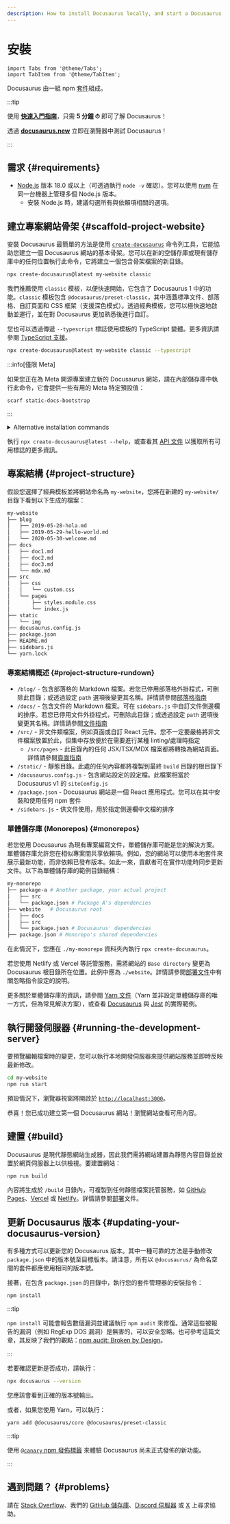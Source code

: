 ```yaml
---
description: How to install Docusaurus locally, and start a Docusaurus site in no time.
---
```


# 安裝

```mdx-code-block
import Tabs from '@theme/Tabs';
import TabItem from '@theme/TabItem';
```

Docusaurus 由一組 npm [套件](https://github.com/facebook/docusaurus/tree/main/packages)組成。

:::tip

使用 **[快速入門指南](introduction.mdx#fast-track)**，只需 **5 分鐘 ⏱** 即可了解 Docusaurus！

透過 **[docusaurus.new](https://docusaurus.new)** 立即在瀏覽器中測試 Docusaurus！

:::

## 需求 {#requirements}

- [Node.js](https://nodejs.org/en/download/) 版本 18.0 或以上（可透過執行 `node -v` 確認）。您可以使用 [nvm](https://github.com/nvm-sh/nvm) 在同一台機器上管理多個 Node.js 版本。
  - 安裝 Node.js 時，建議勾選所有與依賴項相關的選項。

## 建立專案網站骨架 {#scaffold-project-website}

安裝 Docusaurus 最簡單的方法是使用 [`create-docusaurus`](./api/misc/create-docusaurus.mdx) 命令列工具，它能協助您建立一個 Docusaurus 網站的基本骨架。您可以在新的空儲存庫或現有儲存庫中的任何位置執行此命令，它將建立一個包含骨架檔案的新目錄。

```bash
npx create-docusaurus@latest my-website classic
```

我們推薦使用 `classic` 模板，以便快速開始，它包含了 Docusaurus 1 中的功能。`classic` 模板包含 `@docusaurus/preset-classic`，其中涵蓋標準文件、部落格、自訂頁面和 CSS 框架（支援深色模式）。透過經典模板，您可以極快速地啟動並運行，並在對 Docusaurus 更加熟悉後進行自訂。

您也可以透過傳遞 `--typescript` 標誌使用模板的 TypeScript 變體。更多資訊請參閱 [TypeScript 支援](./typescript-support.mdx)。

```bash
npx create-docusaurus@latest my-website classic --typescript
```

:::info[僅限 Meta]

如果您正在為 Meta 開源專案建立新的 Docusaurus 網站，請在內部儲存庫中執行此命令，它會提供一些有用的 Meta 特定預設值：

```bash
scarf static-docs-bootstrap
```

:::

<details>
  <summary>Alternative installation commands</summary>

You can also initialize a new project using your preferred project manager:

```bash npm2yarn
npm init docusaurus
```

</details>

執行 `npx create-docusaurus@latest --help`，或查看其 [API 文件](./api/misc/create-docusaurus.mdx) 以獲取所有可用標誌的更多資訊。

## 專案結構 {#project-structure}

假設您選擇了經典模板並將網站命名為 `my-website`，您將在新建的 `my-website/` 目錄下看到以下生成的檔案：

```bash
my-website
├── blog
│   ├── 2019-05-28-hola.md
│   ├── 2019-05-29-hello-world.md
│   └── 2020-05-30-welcome.md
├── docs
│   ├── doc1.md
│   ├── doc2.md
│   ├── doc3.md
│   └── mdx.md
├── src
│   ├── css
│   │   └── custom.css
│   └── pages
│       ├── styles.module.css
│       └── index.js
├── static
│   └── img
├── docusaurus.config.js
├── package.json
├── README.md
├── sidebars.js
└── yarn.lock
```

### 專案結構概述 {#project-structure-rundown}

- `/blog/` - 包含部落格的 Markdown 檔案。若您已停用部落格外掛程式，可刪除此目錄；或透過設定 `path` 選項後變更其名稱。詳情請參閱[部落格指南](blog.mdx)
- `/docs/` - 包含文件的 Markdown 檔案。可在 `sidebars.js` 中自訂文件側邊欄的排序。若您已停用文件外掛程式，可刪除此目錄；或透過設定 `path` 選項後變更其名稱。詳情請參閱[文件指南](./guides/docs/docs-introduction.mdx)
- `/src/` - 非文件類檔案，例如頁面或自訂 React 元件。您不一定要嚴格將非文件檔案放置於此，但集中存放便於在需要進行某種 linting/處理時指定
  - `/src/pages` - 此目錄內的任何 JSX/TSX/MDX 檔案都將轉換為網站頁面。詳情請參閱[頁面指南](guides/creating-pages.mdx)
- `/static/` - 靜態目錄。此處的任何內容都將複製到最終 `build` 目錄的根目錄下
- `/docusaurus.config.js` - 包含網站設定的設定檔。此檔案相當於 Docusaurus v1 的 `siteConfig.js`
- `/package.json` - Docusaurus 網站是一個 React 應用程式。您可以在其中安裝和使用任何 npm 套件
- `/sidebars.js` - 供文件使用，用於指定側邊欄中文檔的排序

### 單體儲存庫 (Monorepos) {#monorepos}

若您使用 Docusaurus 為現有專案編寫文件，單體儲存庫可能是您的解決方案。單體儲存庫允許您在相似專案間共享依賴項。例如，您的網站可以使用本地套件來展示最新功能，而非依賴已發布版本。如此一來，貢獻者可在實作功能時同步更新文件。以下為單體儲存庫的範例目錄結構：

```bash
my-monorepo
├── package-a # Another package, your actual project
│   ├── src
│   └── package.json # Package A's dependencies
├── website   # Docusaurus root
│   ├── docs
│   ├── src
│   └── package.json # Docusaurus' dependencies
├── package.json # Monorepo's shared dependencies
```

在此情況下，您應在 `./my-monorepo` 資料夾內執行 `npx create-docusaurus`。

若您使用 Netlify 或 Vercel 等託管服務，需將網站的 `Base directory` 變更為 Docusaurus 根目錄所在位置。此例中應為 `./website`。詳情請參閱[部署文件](./deployment.mdx#deploying-to-netlify)中有關忽略指令設定的說明。

更多關於單體儲存庫的資訊，請參閱 [Yarn 文件](https://yarnpkg.com/features/workspaces)（Yarn 並非設定單體儲存庫的唯一方式，但為常見解決方案），或查看 [Docusaurus](https://github.com/facebook/docusaurus) 與 [Jest](https://github.com/facebook/jest) 的實際範例。

## 執行開發伺服器 {#running-the-development-server}

要預覽編輯檔案時的變更，您可以執行本地開發伺服器來提供網站服務並即時反映最新修改。

```bash npm2yarn
cd my-website
npm run start
```

預設情況下，瀏覽器視窗將開啟於 [`http://localhost:3000`](http://localhost:3000)。

恭喜！您已成功建立第一個 Docusaurus 網站！瀏覽網站查看可用內容。

## 建置 {#build}

Docusaurus 是現代靜態網站生成器，因此我們需將網站建置為靜態內容目錄並放置於網頁伺服器上以供檢視。要建置網站：

```bash npm2yarn
npm run build
```

內容將生成於 `/build` 目錄內，可複製到任何靜態檔案託管服務，如 [GitHub Pages](https://pages.github.com/)、[Vercel](https://vercel.com/) 或 [Netlify](https://www.netlify.com/)。詳情請參閱[部署](deployment.mdx)文件。

## 更新 Docusaurus 版本 {#updating-your-docusaurus-version}

有多種方式可以更新您的 Docusaurus 版本。其中一種可靠的方法是手動修改 `package.json` 中的版本號至目標版本。請注意，所有以 `@docusaurus/` 為命名空間的套件都應使用相同的版本號。


<UpgradeGuide />

接著，在包含 `package.json` 的目錄中，執行您的套件管理器的安裝指令：

```bash npm2yarn
npm install
```

:::tip

`npm install` 可能會報告數個漏洞並建議執行 `npm audit` 來修復。通常這些被報告的漏洞（例如 RegExp DOS 漏洞）是無害的，可以安全忽略。也可參考這篇文章，其反映了我們的觀點：[npm audit: Broken by Design](https://overreacted.io/npm-audit-broken-by-design/)。

:::

若要確認更新是否成功，請執行：

```bash
npx docusaurus --version
```

您應該會看到正確的版本號輸出。

或者，如果您使用 Yarn，可以執行：

```bash
yarn add @docusaurus/core @docusaurus/preset-classic
```

:::tip

使用 [`@canary` npm 發佈標籤](/community/canary) 來體驗 Docusaurus 尚未正式發佈的新功能。

:::

## 遇到問題？ {#problems}

請在 [Stack Overflow](https://stackoverflow.com/questions/tagged/docusaurus)、我們的 [GitHub 儲存庫](https://github.com/facebook/docusaurus)、[Discord 伺服器](https://discordapp.com/invite/docusaurus) 或 [X](https://x.com/docusaurus) 上尋求協助。